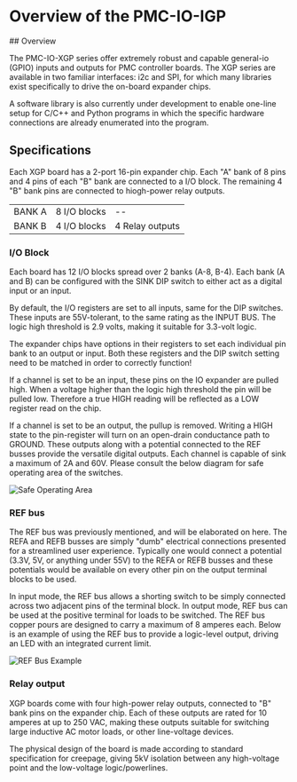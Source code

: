 
# Overview of the PMC-IO-IGP


<div className="nx-hidden">
## Overview
</div>

 

The PMC-IO-XGP series offer extremely robust and capable general-io (GPIO) inputs and outputs for PMC controller boards. The XGP series are available in two familiar interfaces: i2c and SPI, for which many libraries exist specifically to drive the on-board expander chips. 

A software library is also currently under development to enable one-line setup for C/C++ and Python programs in which the specific hardware connections are already enumerated into the program.


## Specifications

Each XGP board has a 2-port 16-pin expander chip. Each "A" bank of 8 pins and 4 pins of each "B" bank are connected to a I/O block. The remaining 4 "B" bank pins are connected to hiogh-power relay outputs.

|            |              |                  |
| ---------- | ------------ | ---------------- |
| BANK A     | 8 I/O blocks | --               |
| BANK B     | 4 I/O blocks | 4 Relay outputs  |

### I/O Block 

Each board has 12 I/O blocks spread over 2 banks (A-8, B-4). Each bank (A and B) can be configured with the SINK DIP switch to either act as a digital input or an input.


By default, the I/O registers are set to all inputs, same for the DIP switches. These inputs are 55V-tolerant, to the same rating as the INPUT BUS. The logic high threshold is 2.9 volts, making it suitable for 3.3-volt logic.

<Callout type="info">
  The expander chips have options in their registers to set each individual pin bank to an output or input. Both these registers and the DIP switch setting need to be matched in order to correctly function!
</Callout>

If a channel is set to be an input, these pins on the IO expander are pulled high. When a voltage higher than the logic high threshold the pin will be pulled low. Therefore a true HIGH reading will be reflected as a LOW register read on the chip.

If a channel is set to be an output, the pullup is removed. Writing a HIGH state to the pin-register will turn on an open-drain conductance path to GROUND. These outputs along with a potential connected to the REF busses provide the versatile digital outputs. Each channel is capable of sink a maximum of 2A and 60V. Please consult the below diagram for safe operating area of the switches.

![Safe Operating Area](/images/io/safeoperatingarea.png)

### REF bus

The REF bus was previously mentioned, and will be elaborated on here. The REFA and REFB busses are simply "dumb" electrical connections presented for a streamlined user experience. Typically one would connect a potential (3.3V, 5V, or anything under 55V) to the REFA or REFB busses and these potentials would be available on every other pin on the output terminal blocks to be used. 

In input mode, the REF bus allows a shorting switch to be simply connected across two adjacent pins of the terminal block. In output mode, REF bus can be used at the positive terminal for loads to be switched. The REF bus copper pours are designed to carry a maximum of 8 amperes each. Below is an example of using the REF bus to provide a logic-level output, driving an LED with an integrated current limit.

![REF Bus Example](/images/io/refbusexample.jpg)

### Relay output

XGP boards come with four high-power relay outputs, connected to "B" bank pins on the expander chip. Each of these outputs are rated for 10 amperes at up to 250 VAC, making these outputs suitable for switching large inductive AC motor loads, or other line-voltage devices.

The physical design of the board is made according to standard specification for creepage, giving 5kV isolation between any high-voltage point and the low-voltage logic/powerlines.